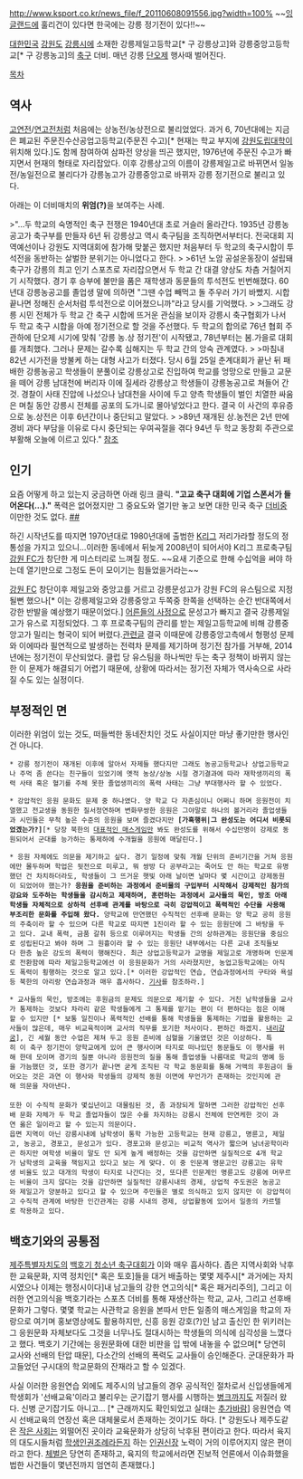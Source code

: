 http://www.ksport.co.kr/news_file/f_20110608091556.jpg?width=100%
~~[[잉글랜드]]에 훌리건이 있다면 한국에는 강릉 정기전이 있다!!~~

[[대한민국]] [[강원도]] [[강릉시]]에 소재한 강릉제일고등학교[* 구 강릉상고]와 강릉중앙고등학교[* 구 강릉농고]의 [[축구]] 더비. 매년 강릉 [[단오]]제 행사때 벌어진다.

[[목차]]
== 역사 ==
[[고연전]]/[[연고전]]처럼 처음에는 상농전/농상전으로 불리었었다. 과거 6, 70년대에는 지금은 폐교된 주문진수산공업고등학교(주문진 수고)[* 현재는 학교 부지에 [[강원도립대학]]이 위치해 있다.]도 함께 참여하여 삼파전 양상을 띄곤 했지만, 1976년에 주문진 수고가 빠지면서 현재의 형태로 자리잡았다. 이후 강릉상고의 이름이 강릉제일고로 바뀌면서 일농전/농일전으로 불리다가 강릉농고가 강릉중앙고로 바뀌자 강릉 정기전으로 불리고 있다.

아래는 이 더비매치의 '''위엄(?)'''을 보여주는 사례.

>"...두 학교의 숙명적인 축구 전쟁은 1940년대 초로 거슬러 올라간다. 1935년 강릉농공고가 축구부를 만들자 6년 뒤 강릉상고 역시 축구팀을 조직하면서부터다. 전국대회 지역예선이나 강원도 지역대회에 참가해 맞붙곤 했지만 처음부터 두 학교의 축구시합이 투석전을 동반하는 살벌한 분위기는 아니었다고 한다.
>  
>61년 노암 공설운동장이 설립돼 축구가 강릉의 최고 인기 스포츠로 자리잡으면서 두 학교 간 대결 양상도 차츰 거칠어지기 시작했다. 경기 후 승부에 불만을 품은 재학생과 동문들의 투석전도 빈번해졌다. 60년대 강릉농공고를 졸업생 말에 의하면 "그땐 수업 빼먹고 돌 주우러 가기 바빴지. 시합 끝나면 정해진 순서처럼 투석전으로 이어졌으니까"라고 당시를 기억했다.
>  
>그래도 강릉 시민 전체가 두 학교 간 축구 시합에 뜨거운 관심을 보이자 강릉시 축구협회가 나서 두 학교 축구 시합을 아예 정기전으로 할 것을 주선했다. 두 학교의 합의로 76년 협회 주관하에 단오제 시기에 맞춰 '강릉 농.상 정기전'이 시작됐고, 78년부터는 봄.가을로 대회를 개최했다. 그러나 문제는 갈수록 심해지는 두 학교 간의 앙숙 관계였다.
>  
>마침내 82년 시가전을 방불케 하는 대형 사고가 터졌다. 당시 6월 25일 춘계대회가 끝난 뒤 패배한 강릉농공고 학생들이 분풀이로 강릉상고로 진입하여 학교를 엉망으로 만들고 교문을 떼어 강릉 남대천에 버리자 이에 질세라 강릉상고 학생들이 강릉농공고로 쳐들어 간 것. 경찰이 사태 진압에 나섰으나 남대천을 사이에 두고 양측 학생들이 벌인 치열한 싸움은 며칠 동안 강릉시 전체를 공포의 도가니로 몰아넣었다고 한다. 결국 이 사건의 후유증으로 농.상전은 이후 6년간이나 중단되고 말았다.
>  
>89년 재개된 상.농전은 2년 만에 경비 과다 부담을 이유로 다시 중단되는 우여곡절을 겪다 94년 두 학교 동창회 주관으로 부활해 오늘에 이르고 있다."
[http://blog.naver.com/pkm00511015/70021744063 참조] 

== 인기 ==
요즘 어떻게 하고 있는지 궁금하면 아래 링크 클릭. '''"고교 축구 대회에 기업 스폰서가 들어온다(...)."''' 폭력은 없어졌지만 그 중요도와 열기만 놓고 보면 대한 민국 축구 [[더비]]중 이만한 것도 없다. [http://blog.naver.com/jtblueball/120025212742 ##]

하긴 시작년도를 따지면 1970년대로 1980년대에 출범한 [[K리그]] 저리가라할 정도의 정통성을 가지고 있으니...이러한 동네에서 뒤늦게 2008년이 되어서야 K리그 프로축구팀 [[강원 FC]]가 창단한 게 미스터리로 느껴질 정도. ~~요새 기준으로 한해 수십억을 써야 하는데 열기만으로 그정도 돈이 모이기는 힘들었을거라는~~

[[강원 FC]] 창단이후 제일고와 중앙고를 거르고 강릉문성고가 강원 FC의 유스팀으로 지정될뻔 했으나[* 이는 강릉제일고와 강릉중앙고 두쪽중 한쪽을 선택하는 순간 반대쪽에서 강한 반발을 예상했기 때문이었다.] [[어른들의 사정]]으로 문성고가 빠지고 결국 강릉제일고가 유스로 지정되었다. 그 후 프로축구팀의 관리를 받는 제일고등학교에 비해 강릉중앙고가 밀리는 형국이 되어 버렸다.[http://www.kfootball.org/index.php?_filter=search&mid=board&search_keyword=%EA%B0%95%EC%9B%90&search_target=title&page=1&division=-2137369&document_srl=2112866 관련글]
결국 이때문에 강릉중앙고측에서 형평성 문제와 이에따라 필연적으로 발생하는 전력차 문제를 제기하며 정기전 참가를 거부해, 2014년에는 정기전이 무산되었다. 클럽 당 유스팀을 하나씩만 두는 축구 정책이 바뀌지 않는 한 이 문제가 해결되기 어렵기 때문에, 상황에 따라서는 정기전 자체가 역사속으로 사라질 수도 있는 실정이다. 

== 부정적인 면 ==
이러한 위엄이 있는 것도, 떠들썩한 동네잔치인 것도 사실이지만 마냥 좋기만한 행사인 건 아니다. 

 * 강릉 정기전이 재개된 이후에 알아서 자제들 했다지만 그래도 농공고등학교나 상업고등학교나 주먹 좀 쓴다는 친구들이 있었기에 옛적 농상/상농 시절 경기결과에 따라 재학생끼리의 폭력 사태 혹은 혈기를 주체 못한 졸업생끼리의 폭력 사태는 그냥 부대행사라 할 수 있었다.

 * 강압적인 응원 문화도 문제 중 하나였다. 양 학교 다 자존심이니 어쩌니 하며 응원전이 치열했고 전교생을 동원한 질서정연하며 변화무쌍한 응원은 그야말로 하나의 볼거리라 졸업생들과 시민들은 무척 높은 수준의 응원을 보며 즐겼다지만 '''[가혹행위|그 완성도는 어디서 비롯되었겠는가?]'''[* 당장 북한의 [[아리랑(매스게임)|대표적인 매스게임]]만 봐도 완성도를 위해서 수십만명이 강제로 동원되어서 군대를 능가하는 통제하에 수개월을 응원에 매달린다.]

 * 응원 자체에도 의문을 제기하고 싶다. 경기 일정에 맞춰 개월 단위의 준비기간을 거쳐 응원에만 몰두하며 학업은 뒷전으로 미루고, 뭐 쌍방 다 공부라고는 죽어도 안 하는 학교로 유명했던 건 차치하더라도, 학생들이 그 뜨거운 햇빛 아래 날이면 날마다 몇 시간이고 강제동원이 되었어야 했는가? '''응원을 준비하는 과정에서 준비물의 구입부터 시작해서 강제적인 참가의 강요와 도주하는 학생들을 감시하고 제재하며, 훈련하는 과정에서 교사들의 묵인, 방조 아래 학생들 자체적으로 상하적 선후배 관계를 바탕으로 극히 강압적이고 폭력적인 수단을 사용해 부조리한 문화를 주입해 왔다.''' 양학교에 만연했던 수직적인 선후배 문화는 양 학교 공히 응원의 주축이라 할 수 있으며 다른 학교로 따지면 1진이라 할 수 있는 응원단에 그 바탕을 두고 있다. 교내 폭력, 금품 갈취 등으로 이루어지는 학생들 간의 상하관계는 응원단을 중심으로 성립된다고 봐야 하며 그 원흉이라 할 수 있는 응원단 내부에서는 다른 교내 조직들보다 한층 높은 강도의 폭력이 행해진다. 최근 상업고등학교가 교명을 제일고로 개명하며 인문계로 전환함에 따라 제일고등학교에선 이 응원문화가 거의 사라졌지만, 농업고등학교에는 아직도 폭력이 횡행하는 것으로 알고 있다.[* 이러한 강압적인 연습, 연습과정에서의 구타와 욕설등 북한의 아리랑 연습과정과 매우 흡사하다. [http://www.nkvision.com/read.php?num=319 기사]를 참조하라.]

 * 교사들의 묵인, 방조에는 후원금의 문제도 의문으로 제기할 수 있다. 거친 남학생들을 교사가 통제하는 것보다 차라리 같은 학생들에게 그 통제를 맡기는 편이 더 편하다는 점은 이해할 수 있지만 [* 보통 일진이나 폭력적인 선배를 통해 학생들을 통제하는 기법을 활용하는 교사들이 많은데, 매우 비교육적이며 교사의 직무를 포기한 처사이다. 편하긴 하겠지. [[내리갈굼]]], 긴 세월 동안 수업은 제쳐 두고 응원 준비에 심혈을 기울였던 것은 이상하다. 특히 이 축구 정기전이 양학교에게 있어 큰 행사이며 타지로 떠나있던 동문들도 이 행사를 위해 한데 모이며 경기의 질뿐 아니라 응원전의 질을 통해 졸업생들 나름대로 학교의 명예 등을 가늠했던 것, 또한 경기가 끝나면 굳게 조직된 각 학교 동문회를 통해 거액의 후원금이 들어오는 것은 과연 이 행사와 학생들의 강제적 동원 이면에 무언가가 존재하는 것인지에 관해 의문을 자아낸다.
 
 또한 이 수직적 문화가 몇십년이고 대물림된 것, 좀 과장되게 말하면 그러한 강압적인 선후배 문화 자체가 두 학교 졸업자들이 많은 수를 차지하는 강릉시 전체에 만연케한 것이 과연 옳은 일이라고 할 수 있는지 의문이다.
 읍면 지역이 아닌 강릉시내에 남학생이 통학 가능한 고등학교는 현재 강릉고, 명륜고, 제일고, 농공고, 경포고, 문성고가 있다. 경포고와 문성고는 비교적 역사가 짧으며 남녀공학이라곤 하지만 여학생 비율이 말도 안 되게 높게 배정하는 것을 감안하면 실질적으로 4개 학교가 남학생의 교육을 책임지고 있다고 보는 게 맞다. 이 중 인문계 명문고인 강릉고는 유학생 비율도 있고 대개의 학생이 타지로 나간다는 것, 또다른 인문계인 명륜고도 강릉에 머무르는 비율이 크지 않다는 것을 감안하면 실질적인 강릉시내의 경제, 상업적 주도권은 농공고와 제일고가 양분하고 있다고 할 수 있으며 주민들은 별로 의식하고 있지 않지만 이 강압적이고 수직적 관계에 바탕한 인간관계는 강릉 시내의 경제, 상업활동에 있어서 일종의 카르텔로 작용하고 있다.

== 백호기와의 공통점 ==
[[제주특별자치도]]의 [[백호기 청소년 축구대회]]가 이와 매우 흡사하다. 좁은 지역사회와 낙후한 교육문화, 지역 정치인[* 혹은 토호]들을 대거 배출하는 몇몇 제주시[* 과거에는 자치시였으나 이제는 행정시이다]내 남고들의 강한 연고의식[* 혹은 패거리주의], 그리고 이러한 연고의식을 백호기라는 스포츠 더비를 통해 재생산하는 학교, 교사, 그리고 선후배문화가 그렇다. 몇몇 학교는 사관학교 응원을 본따서 만든 일종의 매스게임을 학교의 자랑으로 여기며 홍보영상에도 활용하지만, 신흥 응원 강호(?)인 남고 출신인 한 위키러는 그 응원문화 자체보다도 그것을 너무나도 절대시하는 학생들의 의식에 심각성을 느꼈다고 했다. 백호기 기간에는 응원문화에 대한 비판을 입 밖에 내놓을 수 없으며[* 당연히 교사와 선배의 탄압 때문], 다소간의 선배의 폭력도 교사들이 승인해준다. 군대문화가 파고들었던 구시대의 학교문화의 잔재라고 할 수 있겠다. 

사실 이러한 응원연습 외에도 제주시의 남고들의 경우 공식적인 절차로서 신입생들에게 학생회가 '선배교육'이라고 불리우는 군기잡기 행사를 시행하는 [[병크]]까지도 저질러 왔다. 신병 군기잡기도 아니고... [* 근래까지도 확인되었고 실태는 [[추가바람]]] 응원연습 역시 선배교육의 연장선 혹은 대체물로서 존재하는 것이기도 하다. [* 강원도나 제주도같은 [[작은 사회]]는 외떨어진 곳이라 교육문화가 상당히 낙후된 편이라고 한다. 따라서 육지의 대도시들처럼 [[학생인권조례]]라든지 하는 [[인권]]신장 노력이 거의 이루어지지 않은 편이라고 한다. [[체벌]]은 당연히 존재하고, 육지의 학교에서라면 진보적 언론에서 이슈화했을 법한 사건들이 몇년전까지 엄연히 존재했다.]
